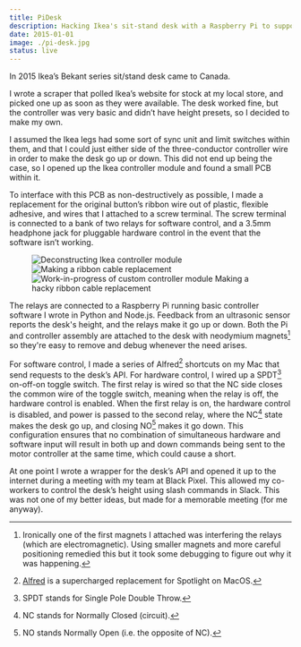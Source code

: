 ```yaml
---
title: PiDesk
description: Hacking Ikea's sit-stand desk with a Raspberry Pi to support realtime height feedback and programmatic control.
date: 2015-01-01
image: ./pi-desk.jpg
status: live
---
```



In 2015 Ikea’s Bekant series sit/stand desk came to Canada.

I wrote a scraper that polled Ikea’s website for stock at my local store, and picked one up as soon as they were available. The desk worked fine, but the controller was very basic and didn’t have height presets, so I decided to make my own.

I assumed the Ikea legs had some sort of sync unit and limit switches within them, and that I could just either side of the three-conductor controller wire in order to make the desk go up or down. This did not end up being the case, so I opened up the Ikea controller module and found a small PCB within it.

<PostImage src="./IMG_0809.jpg" caption="Surprise PCB" size="default" />

To interface with this PCB as non-destructively as possible, I made a replacement for the original button’s ribbon wire out of plastic, flexible adhesive, and wires that I attached to a screw terminal. The screw terminal is connected to a bank of two relays for software control, and a 3.5mm headphone jack for pluggable hardware control in the event that the software isn’t working.

<Figure size="large">
  <Grid gutter="calc(var(--spaceDefault) / 2)">
    <GridItem width={{ sm: '1/3 * 100%' }}>
      <Image
        src="./IMG_0814.jpg"
        sizes="(max-width: 480px) 100vw, (max-width: 700px) 33vw, (min-width: 701px) 310px"
        widths={[250, 470, 620]}
        alt="Deconstructing Ikea controller module"
      />
    </GridItem>
    <GridItem width={{ sm: '1/3 * 100%' }}>
      <Image
        src="./IMG_0824.jpg"
        sizes="(max-width: 480px) 100vw, (max-width: 700px) 33vw, (min-width: 701px) 310px"
        widths={[250, 470, 620]}
        alt="Making a ribbon cable replacement"
      />
    </GridItem>
    <GridItem width={{ sm: '1/3 * 100%' }}>
      <Image
        src="./IMG_0877.jpg"
        sizes="(max-width: 480px) 100vw, (max-width: 700px) 33vw, (min-width: 701px) 310px"
        widths={[250, 470, 620]}
        alt="Work-in-progress of custom controller module"
      />
    </GridItem>
  </Grid>
  <Caption>Making a hacky ribbon cable replacement</Caption>
</Figure>

The relays are connected to a Raspberry Pi running basic controller software I wrote in Python and Node.js. Feedback from an ultrasonic sensor reports the desk's height, and the relays make it go up or down. Both the Pi and controller assembly are attached to the desk with neodymium magnets[^1] so they're easy to remove and debug whenever the need arises.

For software control, I made a series of Alfred[^2] shortcuts on my Mac that send requests to the desk’s API. For hardware control, I wired up a SPDT[^3] on-off-on toggle switch. The first relay is wired so that the NC side closes the common wire of the toggle switch, meaning when the relay is off, the hardware control is enabled. When the first relay is on, the hardware control is disabled, and power is passed to the second relay, where the NC[^4] state makes the desk go up, and closing NO[^5] makes it go down. This configuration ensures that no combination of simultaneous hardware and software input will result in both up and down commands being sent to the motor controller at the same time, which could cause a short.

<PostVideo
  size="large"
  src="./pi-desk-cooler.mp4"
  caption="Raising the desk with the hardware override"
/>

At one point I wrote a wrapper for the desk’s API and opened it up to the internet during a meeting with my team at Black Pixel. This allowed my co-workers to control the desk’s height using slash commands in Slack. This was not one of my better ideas, but made for a memorable meeting (for me anyway).

<PostImage size="large" src="./IMG_0900.jpg" alt="Completed custom controller module for Ikea sit-stand desk" />

[^1]: Ironically one of the first magnets I attached was interfering the relays (which are electromagnetic). Using smaller magnets and more careful positioning remedied this but it took some debugging to figure out why it was happening.
[^2]: [Alfred](https://www.alfredapp.com/) is a supercharged replacement for Spotlight on MacOS.
[^3]: SPDT stands for Single Pole Double Throw.
[^4]: NC stands for Normally Closed (circuit).
[^5]: NO stands Normally Open (i.e. the opposite of NC).
